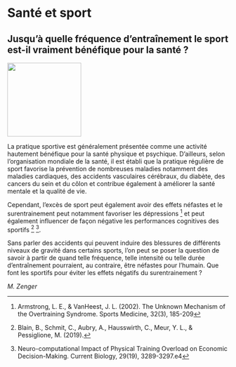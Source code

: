 # Santé et sport

## Jusqu'à quelle fréquence d'entraînement le sport est-il vraiment bénéfique pour la santé ?

::: {.center data-latex=""}
![](images/sante-sport.jpg){height=12em}
:::

La pratique sportive est généralement présentée comme une activité hautement bénéfique pour la santé physique et psychique. D'ailleurs, selon l'organisation mondiale de la santé, il est établi que la pratique régulière de sport favorise la prévention de nombreuses maladies notamment des maladies cardiaques, des accidents vasculaires cérébraux, du diabète, des cancers du sein et du côlon et contribue également à améliorer la santé mentale et la qualité de vie.

Cependant, l'excès de sport peut également avoir des effets néfastes et le surentrainement peut notamment favoriser les dépressions ^[Armstrong, L. E., & VanHeest, J. L. (2002). The Unknown Mechanism of the Overtraining Syndrome. Sports Medicine, 32(3), 185-209] et peut également influencer de façon négative les performances cognitives des sportifs ^[Blain, B., Schmit, C., Aubry, A., Hausswirth, C., Meur, Y. L., & Pessiglione, M. (2019).] ^[Neuro-computational Impact of Physical Training Overload on Economic Decision-Making. Current Biology, 29(19), 3289-3297.e4].

Sans parler des accidents qui peuvent induire des blessures de différents niveaux de gravité dans certains sports, l'on peut se poser la question de savoir à partir de quand telle  fréquence, telle intensité ou telle durée d'entraînement pourraient, au contraire, être néfastes pour l'humain. Que font les sportifs pour éviter les effets négatifs du surentrainement ?

::: {.signature data-latex=""}
_M. Zenger_
:::